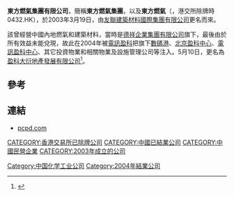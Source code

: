 '''東方燃氣集團有限公司'''，簡稱'''東方燃氣集團'''，以及'''東方燃氣'''（'''{{lang-en|DONG FANG GAS HOLDINGS LIMITED}}'''，港交所除牌時0432.HK），於2003年3月19日，由[[友聯建築材料國際集團有限公司|友聯建築材料國際集團有限公司]]更名而來。

該曾經營中國內地燃氣和建築材料，當時是[[德祥企業集團有限公司|德祥企業集團有限公司]]旗下，最後由於所有效益未能兌現，故此在2004年被[[電訊盈科|電訊盈科]]把旗下[[數碼港|數碼港]]、[[北京盈科中心|北京盈科中心]]、[[電訊盈科中心|電訊盈科中心]]、其它投資物業和相關物業及設施管理公司等注入。5月10日，更名為[[盈科大衍地產發展有限公司|盈科大衍地產發展有限公司]]<ref>{{Cite web |url=http://www.pcpd.com/upload/File/statutory%20announcements/chi/pcpd_sa_110504c.pdf |title=東方燃氣集團有限公司更名通告 |access-date=2012-09-10 |archive-date=2020-05-05 |archive-url=https://web.archive.org/web/20200505102323/http://www.pcpd.com/upload/File/statutory%20announcements/chi/pcpd_sa_110504c.pdf |dead-url=no }}</REF>。

==參考==
{{REFLIST}}

==連結==
*[http://www.pcpd.com pcpd.com] {{Wayback|url=http://www.pcpd.com/ |date=20080521162208 }}

[[CATEGORY:香港交易所已除牌公司|CATEGORY:香港交易所已除牌公司]]
[[Category:中国化学工业公司|Category:中国化学工业公司]]
[[CATEGORY:中國已結業公司|CATEGORY:中國已結業公司]]
[[CATEGORY:中國民營企業|CATEGORY:中國民營企業]]
[[CATEGORY:2003年成立的公司|CATEGORY:2003年成立的公司]]
[[Category:2004年結業公司|Category:2004年結業公司]]